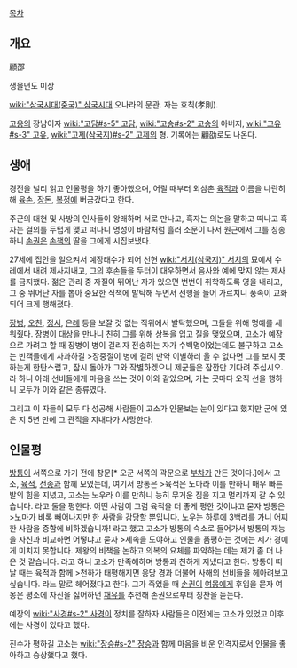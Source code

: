 [[목차]]
== 개요 ==
顧邵

생몰년도 미상

[[wiki:"삼국시대(중국)" 삼국시대]] 오나라의 문관. 자는 효칙(孝則).

[[고옹]]의 장남이자 [[wiki:"고담#s-5" 고담]], [[wiki:"고승#s-2" 고승]]의 아버지, [[wiki:"고유#s-3" 고유]], [[wiki:"고제(삼국지)#s-2" 고제]]의 형. 기록에는 顧劭로도 나온다.

== 생애 ==
경전을 널리 읽고 인물평을 하기 좋아했으며, 어릴 때부터 외삼촌 [[육적]]과 이름을 나란히 해 [[육손]], [[장돈]], [[복정]]에 버금갔다고 한다.

주군의 대현 및 사방의 인사들이 왕래하며 서로 만나고, 혹자는 의논을 말하고 떠나고 혹자는 결의를 두텁게 맺고 떠나니 명성이 바람처럼 흘러 소문이 나서 원근에서 그를 칭송하니 [[손권]]은 [[손책]]의 딸을 그에게 시집보냈다.

27세에 집안을 일으켜서 예장태수가 되어 선현 [[wiki:"서치(삼국지)" 서치]]의 묘에서 수레에서 내려 제사지내고, 그의 후손들을 두터이 대우하면서 음사와 예에 맞지 않는 제사를 금지했다. 젊은 관리 중 자질이 뛰어난 자가 있으면 번번이 취학하도록 영을 내리고, 그 중 뛰어난 자를 뽑아 중요한 직책에 발탁해 두면서 선행을 들어 가르치니 풍속이 교화되어 크게 행해졌다.

[[장병]], [[오찬]], [[정서]], [[은례]] 등을 보잘 것 없는 직위에서 발탁했으며, 그들을 위해 명예를 세워줬다. 장병이 대상을 만나니 친히 그를 위해 상복을 입고 질을 맺었으며, 고소가 예장으로 가려고 할 때 장병이 병이 걸리자 전송하는 자가 수백명이었는데도 불구하고 고소는 빈객들에게 사과하길
>장중절이 병에 걸려 만약 이별하러 올 수 없다면 그를 보지 못하는게 한탄스럽고, 잠시 돌아가 그와 작별하겠으니 제군들은 잠깐만 기다려 주십시오.
라 하니 아래 선비들에게 마음을 쓰는 것이 이와 같았으며, 가는 곳마다 오직 선을 행하니 모두가 이와 같은 종류였다. 

그리고 이 자들이 모두 다 성공해 사람들이 고소가 인물보는 눈이 있다고 했지만 군에 있은 지 5년 만에 그 관직을 지내다가 사망한다.

== 인물평 ==
[[방통]]이 서쪽으로 가기 전에 창문[* 오군 서쪽의 곽문으로 [[부차]]가 만든 것이다.]에서 고소, [[육적]], [[전종]]과 함께 모였는데, 여기서 방통은 
>육적은 노마라 이를 만하니 매우 빠른 발의 힘을 지녔고, 고소는 노우라 이를 만하니 능히 무거운 짐을 지고 멀리까지 갈 수 있습니다.
라고 둘을 평한다. 어떤 사람이 그럼 육적을 더 좋게 평한 것이냐고 묻자 방통은 
>노마가 비록 빼어나지만 한 사람을 감당할 뿐입니다. 노우는 하루에 3백리를 가니 어찌 한 사람을 중함에 비하겠습니까!
라고 했고 고소가 방통의 숙소로 들어가서 방통의 재능을 자신과 비교하면 어떻냐고 묻자
>세속을 도야하고 인물을 품평하는 것에는 제가 경에게 미치지 못합니다. 제왕의 비책을 논하고 의복의 요체를 파악하는 데는 제가 좀 더 나은 것 같습니다.
라고 하니 고소가 만족해하며 방통과 친하게 지냈다고 한다. 방통이 떠날 때는 육적과 함께 
>천하가 태평해지면 응당 경과 더불어 사해의 선비들을 헤아려보고 싶습니다.
라느 말로 헤어졌다고 한다.
그가 죽었을 때 [[손권]]이 [[여몽]]에게 후임을 묻자 여몽은 평소에 자신을 싫어하던 [[채유]]를 추천해 손권으로부터 칭찬을 듣는다.

예장의 [[wiki:"사경#s-2" 사경]]이 정치를 잘하자 사람들은 이전에는 고소가 있었고 이후에는 사경이 있다고 했다.

진수가 평하길 고소는 [[wiki:"장승#s-2" 장승]]과 함께 마음을 비운 인격자로서 인물을 좋아하고 숭상했다고 했다.
